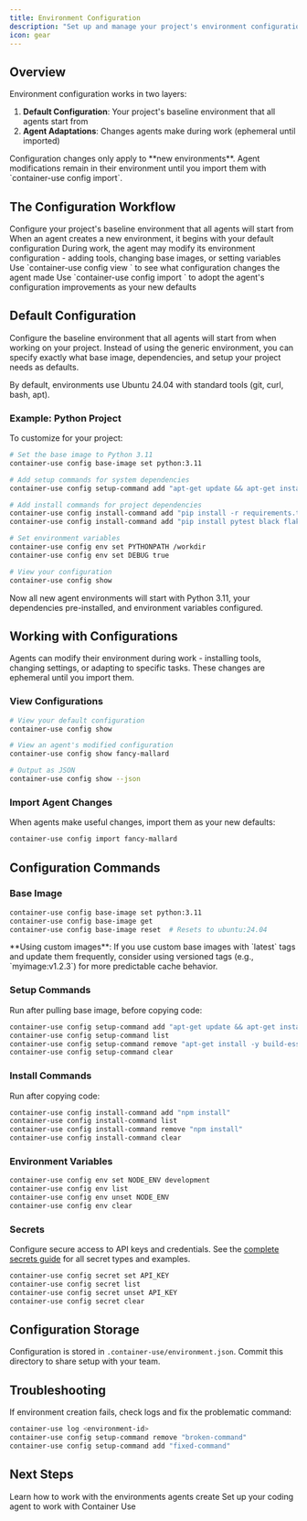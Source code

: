 ```yaml
---
title: Environment Configuration
description: "Set up and manage your project's environment configurations."
icon: gear
---
```


## Overview

Environment configuration works in two layers:

1. **Default Configuration**: Your project's baseline environment that all agents start from
2. **Agent Adaptations**: Changes agents make during work (ephemeral until imported)

<Note>
  Configuration changes only apply to **new environments**. Agent modifications remain in their environment until you import them with `container-use config import`.
</Note>

## The Configuration Workflow

<Steps>
  <Step title="Set Default Configuration">
    Configure your project's baseline environment that all agents will start from
  </Step>
  <Step title="Agent Starts with Defaults">
    When an agent creates a new environment, it begins with your default configuration
  </Step>
  <Step title="Agent Adapts as Needed">
    During work, the agent may modify its environment configuration - adding tools, changing base images, or setting variables
  </Step>
  <Step title="View Agent Changes">
    Use `container-use config view <env>` to see what configuration changes the agent made
  </Step>
  <Step title="Import Useful Changes">
    Use `container-use config import <env>` to adopt the agent's configuration improvements as your new defaults
  </Step>
</Steps>

## Default Configuration

Configure the baseline environment that all agents will start from when working on your project. Instead of using the generic environment, you can specify exactly what base image, dependencies, and setup your project needs as defaults. 

By default, environments use Ubuntu 24.04 with standard tools (git, curl, bash, apt).

### Example: Python Project

To customize for your project:

```bash
# Set the base image to Python 3.11
container-use config base-image set python:3.11

# Add setup commands for system dependencies
container-use config setup-command add "apt-get update && apt-get install -y build-essential"

# Add install commands for project dependencies
container-use config install-command add "pip install -r requirements.txt"
container-use config install-command add "pip install pytest black flake8"

# Set environment variables
container-use config env set PYTHONPATH /workdir
container-use config env set DEBUG true

# View your configuration
container-use config show
```

Now all new agent environments will start with Python 3.11, your dependencies pre-installed, and environment variables configured.

## Working with Configurations

Agents can modify their environment during work - installing tools, changing settings, or adapting to specific tasks. These changes are ephemeral until you import them.

### View Configurations

```bash
# View your default configuration
container-use config show

# View an agent's modified configuration
container-use config show fancy-mallard

# Output as JSON
container-use config show --json
```

### Import Agent Changes

When agents make useful changes, import them as your new defaults:

```bash
container-use config import fancy-mallard
```

## Configuration Commands

### Base Image

```bash
container-use config base-image set python:3.11
container-use config base-image get
container-use config base-image reset  # Resets to ubuntu:24.04
```

<Note>
  **Using custom images**: If you use custom base images with `latest` tags and update them frequently, consider using versioned tags (e.g., `myimage:v1.2.3`) for more predictable cache behavior.
</Note>

### Setup Commands

Run after pulling base image, before copying code:

```bash
container-use config setup-command add "apt-get update && apt-get install -y build-essential"
container-use config setup-command list
container-use config setup-command remove "apt-get install -y build-essential"
container-use config setup-command clear
```

### Install Commands

Run after copying code:

```bash
container-use config install-command add "npm install"
container-use config install-command list
container-use config install-command remove "npm install"
container-use config install-command clear
```

### Environment Variables

```bash
container-use config env set NODE_ENV development
container-use config env list
container-use config env unset NODE_ENV
container-use config env clear
```

### Secrets

Configure secure access to API keys and credentials. See the [complete secrets guide](/secrets) for all secret types and examples.

```bash
container-use config secret set API_KEY
container-use config secret list
container-use config secret unset API_KEY
container-use config secret clear
```


## Configuration Storage

Configuration is stored in `.container-use/environment.json`. Commit this directory to share setup with your team.

## Troubleshooting

If environment creation fails, check logs and fix the problematic command:

```bash
container-use log <environment-id>
container-use config setup-command remove "broken-command"
container-use config setup-command add "fixed-command"
```


## Next Steps

<CardGroup cols={2}>
  <Card
    title="Environment Workflow"
    icon="arrows-rotate"
    href="/environment-workflow"
  >
    Learn how to work with the environments agents create
  </Card>
  <Card title="Agent Integrations" icon="robot" href="/agent-integrations">
    Set up your coding agent to work with Container Use
  </Card>
</CardGroup>